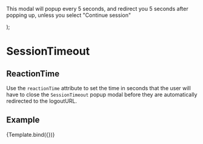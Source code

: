 

<Meta
  title="Components/SessionTimeout/ReactionTime"
  component={SessionTimeout}
/>

  <span>
    <p>
      This modal will popup every 5 seconds, and redirect you 5 seconds after
      popping up, unless you select "Continue session"
    </p>
    <SessionTimeout {...args} />
  </span>
);

# SessionTimeout

## ReactionTime

Use the `reactionTime` attribute to set the time in seconds that the user will have to close the `SessionTimeout`
popup modal before they are automatically redirected to the logoutURL.

## Example

<Canvas>
  <Story name="ReactionTime" args={{ reactionTime: 5, sessionTime: 5 }}>
    {Template.bind({})}
  </Story>
</Canvas>
